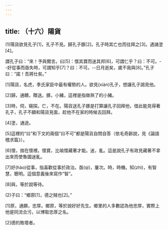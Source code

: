 ```yaml
---
---
---
```

title: （十六）陽貨
---



(1)陽貨欲見孔子[1]，孔子不見。歸孔子豚[2]。孔子時其亡也而往拜之[3]。遇諸塗[4]。

謂孔子曰：“來！予與爾言。曰[5]：懷其寶而迷其邦[6]，可謂仁乎？曰：不可。--好從事而亟失時，可謂知乎[7]？曰：不可。--日月逝矣，歲不我與[8]。”孔子曰：“諾！吾將仕矣。”

[1]陽貨，名虎，季氏家臣中最有權勢的人。欲見(xiàn)孔子，想讓孔子謁見他。

[2]歸，通饋，贈送。豚，小豬，這裡是指做熟了的小豬。

[3]時，伺，窺探。亡，不在。陽貨送孔子豚是打算讓孔子回拜他，借此能見得著孔子，孔子不願和陽貨見面，趁他不在家的時候去回拜。

[4]塗，通途。

[5]這裡的“曰”和下文的兩個“曰不可”都是陽貨自問自答（依毛奇齡說，見《論語稽求篇》）。

[6]懷，揣在懷裡。懷寶，比喻懷藏著才能。迷，亂。這是說孔子有政見藏著不拿出來而使魯國迷亂。

[7]好(hào)從事，指喜歡從事於政治。亟(qì)，屢次。時，時機。知(zhì)，有智慧，聰明。這個意義後來寫作“智”。

[8]與，等於說等待。

(2)子曰：“鄉原[1]，德之賊也[2]。”

[1]原，通願，忠厚。鄉原，等於說好好先生。鄉里的人多數認為他忠厚，實際上他是同流合污，以博取忠厚之名。

[2]德的敗壞者。